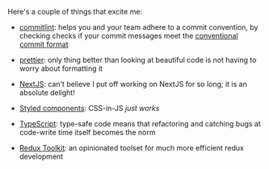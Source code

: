 
Here's a couple of things that excite me:

-   [commitlint](https://github.com/conventional-changelog/commitlint): helps
    you and your team adhere to a commit convention, by checking checks if your
    commit messages meet the
    [conventional commit format](https://www.conventionalcommits.org/en/v1.0.0)

-   [prettier](https://prettier.io): only thing better than looking at beautiful
    code is not having to worry about formatting it

-   [NextJS](https://nextjs.org): can&apos;t believe I put off working on NextJS
    for so long; it is an absolute delight!

-   [Styled components](https://styled-components.com): CSS-in-JS _just works_

-   [TypeScript](https://www.typescriptlang.org): type-safe code means that
    refactoring and catching bugs at code-write time itself becomes the norm

-   [Redux Toolkit](https://redux-toolkit.js.org): an opinionated toolset for
    much more efficient redux development
